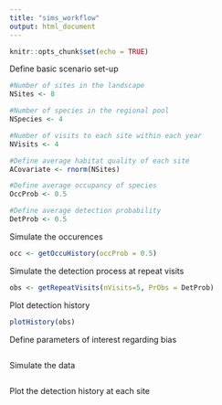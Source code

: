 ```yaml
---
title: "sims_workflow"
output: html_document
---
```


```r
knitr::opts_chunk$set(echo = TRUE)
```

Define basic scenario set-up

```r

#Number of sites in the landscape
NSites <- 8

#Number of species in the regional pool
NSpecies <- 4

#Number of visits to each site within each year
NVisits <- 4

#Define average habitat quality of each site
ACovariate <- rnorm(NSites)

#Define average occupancy of species
OccProb <- 0.5

#Define average detection probability
DetProb <- 0.5

```

Simulate the occurences

```r

occ <- getOccuHistory(occProb = 0.5)

```


Simulate the detection process at repeat visits

```r

obs <- getRepeatVisits(nVisits=5, PrObs = DetProb)

```


Plot detection history

```r

plotHistory(obs)

```

Define parameters of interest regarding bias

```r




```



Simulate the data

```r


```


Plot the detection history at each site

```r

```
